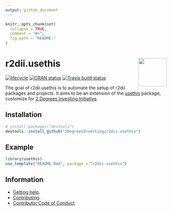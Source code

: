 ```yaml
---
output: github_document 
---
```

<!-- README.md is generated from README.Rmd. Please edit that file -->

```r
knitr::opts_chunk$set(
  collapse = TRUE,
  comment = "#>",
  fig.path = "README-"
)
```

# <img src="https://i.imgur.com/3jITMq8.png" align="right" height=88 /> r2dii.usethis

[![lifecycle](https://img.shields.io/badge/lifecycle-experimental-orange.svg)](https://www.tidyverse.org/lifecycle/#experimental)
[![CRAN status](https://www.r-pkg.org/badges/version/r2dii.usethis)](https://cran.r-project.org/package=r2dii.usethis)
[![Travis build status](https://travis-ci.org/2DegreesInvesting/r2dii.usethis.svg?branch=master)](https://travis-ci.org/2DegreesInvesting/r2dii.usethis)

The goal of r2dii.usethis is to automate the setup of r2dii packages and projects. It aims to be an extension of the [usethis](https://usethis.r-lib.org/) package, customize for [2 Degrees Investing Initiative](https://2degrees-investing.org/).

## Installation

```R
# install.packages("devtools")
devtools::install_github("2DegreesInvesting/r2dii.usethis")
```

## Example

```R
library(usethis)
use_template("README.Rmd", package = "r2dii.usethis")
```

## Information

* [Getting help](https://github.com/2DegreesInvesting/r2dii/blob/master/.github/SUPPORT.md).
* [Contributing](https://github.com/2DegreesInvesting/r2dii/blob/master/.github/CONTRIBUTING.md).
* [Contributor Code of Conduct](https://github.com/2DegreesInvesting/r2dii/blob/master/.github/CODE_OF_CONDUCT.md).
